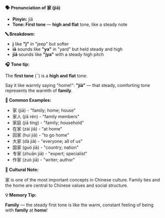 **🗣️ Pronunciation of 家 (jiā)**

- **Pinyin:** jiā
- **Tone: First tone** — **high and flat** tone, like a steady note

**🔤 Breakdown:**

- **j** like **"j"** in "jeep" but softer
- **iā** sounds like **"ya"** in "yard" but held steady and high
- **jiā** sounds like **"jya"** with a steady high pitch

**🎧 Tone tip:**

The **first tone** (ˉ) is a **high and flat** tone:

Say it like warmly saying "home!": **"jiā"** — that steady, comforting tone represents the warmth of
**family**.

**📝 Common Examples:**

- 家 (jiā) - "family; home; house"
- 家人 (jiā rén) - "family members"
- 家庭 (jiā tíng) - "family; household"
- 在家 (zài jiā) - "at home"
- 回家 (huí jiā) - "to go home"
- 大家 (dà jiā) - "everyone; all of us"
- 国家 (guó jiā) - "country; nation"
- 专家 (zhuān jiā) - "expert; specialist"
- 作家 (zuò jiā) - "writer; author"

**📍 Cultural Note:**

家 is one of the most important concepts in Chinese culture. Family ties and the home are central to
Chinese values and social structure.

**💡 Memory Tip:**

**Family** — the steady first tone is like the warm, constant feeling of being with **family** at
**home**!
